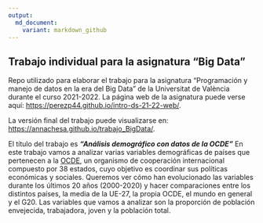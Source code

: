 ```yaml
---
output: 
  md_document:
    variant: markdown_github
---
```


## Trabajo individual para la asignatura "Big Data"

Repo utilizado para elaborar el trabajo para la asignatura "Programación y manejo de datos en la era del Big Data" de la Universitat de València durante el curso 2021-2022. La página web de la asignatura puede verse aquí: <https://perezp44.github.io/intro-ds-21-22-web/>.

La versión final del trabajo puede visualizarse en: <https://annachesa.github.io/trabajo_BigData/>.

El título del trabajo es ***"Análisis demográfico con datos de la OCDE"*** En este trabajo vamos a analizar varias variables demográficas de países que pertenecen a la [OCDE](https://www.oecd.org/acerca/), un organismo de cooperación internacional compuesto por 38 estados, cuyo objetivo es coordinar sus políticas económicas y sociales. Queremos ver cómo han evolucionado las variables durante los últimos 20 años (2000-2020) y hacer comparaciones entre los distintos países, la media de la UE-27, la propia OCDE, el mundo en general y el G20. Las variables que vamos a analizar son la proporción de población envejecida, trabajadora, joven y la población total.
